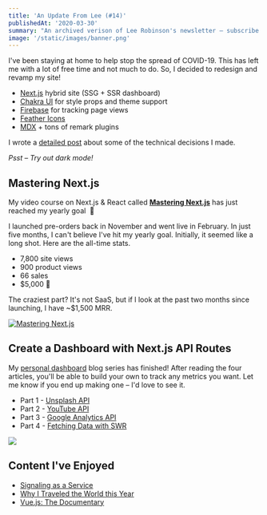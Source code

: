 ```yaml
---
title: 'An Update From Lee (#14)'
publishedAt: '2020-03-30'
summary: "An archived verison of Lee Robinson's newsletter – subscribe to get early access."
image: '/static/images/banner.png'
---
```


I've been staying at home to help stop the spread of COVID-19.
This has left me with a lot of free time and not much to do.
So, I decided to redesign and revamp my site!


- [Next.js](https://nextjs.org/) hybrid site (SSG + SSR dashboard)
- [Chakra UI](https://chakra-ui.com/) for style props and theme support
- [Firebase](http://firebase.com/) for tracking page views
- [Feather Icons](https://feathericons.com/)
- [MDX](https://mdxjs.com/) + tons of remark plugins

I wrote a [detailed post](/blog/mdx) about some of the technical decisions I made.

_Psst – Try out dark mode!_

## Mastering Next.js

My video course on Next.js & React called [**Mastering Next.js**](https://masteringnextjs.com/?ref=newsletter)
has just reached my yearly goal  🤯

I launched pre-orders back in November and went live in February.
In just five months, I can't believe I've hit my yearly goal. Initially,
it seemed like a long shot. Here are the all-time stats.

- 7,800 site views
- 900 product views
- 66 sales
- $5,000 💸

The craziest part? It's not SaaS, but if I look at the past two months since launching,
I have ~$1,500 MRR.

[![Mastering Next.js](/static/images/newsletter/3.jpg)](https://masteringnextjs.com/)

## Create a Dashboard with Next.js API Routes

My [personal dashboard](/dashboard) blog series has finished!
After reading the four articles, you'll be able to build your own to
track any metrics you want. Let me know if you end up making one – I'd love to see it.

- Part 1 - [Unsplash API](/blog/unsplash-api-nextjs)
- Part 2 - [YouTube API](/blog/youtube-api-nextjs)
- Part 3 - [Google Analytics API](/blog/google-analytics-api-nextjs)
- Part 4 - [Fetching Data with SWR](/blog/fetching-data-with-swr)

[![](/static/images/dashboard.jpg)](/dashboard)

## Content I've Enjoyed

- [Signaling as a Service](https://julian.digital/2020/03/28/signaling-as-a-service/)
- [Why I Traveled the World this Year](https://www.youtube.com/watch?v=3U1wvyFipBA)
- [Vue.js: The Documentary](https://www.youtube.com/watch?v=OrxmtDw4pVI)
